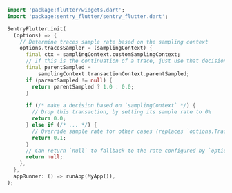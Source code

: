 ```dart
import 'package:flutter/widgets.dart';
import 'package:sentry_flutter/sentry_flutter.dart';

SentryFlutter.init(
  (options) => {
    // Determine traces sample rate based on the sampling context
    options.tracesSampler = (samplingContext) {
      final ctx = samplingContext.customSamplingContext;
      // If this is the continuation of a trace, just use that decision (rate controlled by the caller).
      final parentSampled =
          samplingContext.transactionContext.parentSampled;
      if (parentSampled != null) {
        return parentSampled ? 1.0 : 0.0;
      }

      if (/* make a decision based on `samplingContext` */) {
        // Drop this transaction, by setting its sample rate to 0%
        return 0.0;
      } else if (/* ... */) {
        // Override sample rate for other cases (replaces `options.TracesSampleRate`)
        return 0.1;
      }
      // Can return `null` to fallback to the rate configured by `options.tracesSampleRate`
      return null;
    },
  },
  appRunner: () => runApp(MyApp()),
);
```
